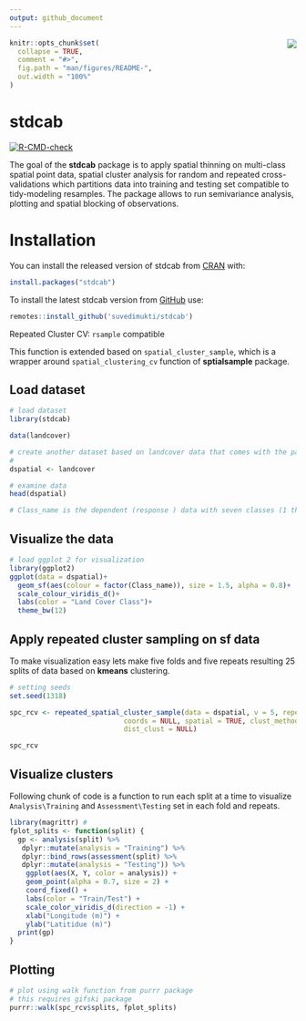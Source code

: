```yaml
---
output: github_document
---
```


<!-- README.md is generated from README.Rmd. Please edit that file -->
<img src="man/figures/logo.gif" align="right" />
```r
knitr::opts_chunk$set(
  collapse = TRUE,
  comment = "#>",
  fig.path = "man/figures/README-",
  out.width = "100%"
)
```

# stdcab

<!-- badges: start -->
[![R-CMD-check](https://github.com/suvedimukti/stdcab/actions/workflows/R-CMD-check.yaml/badge.svg)](https://github.com/suvedimukti/stdcab/actions/workflows/R-CMD-check.yaml)
<!-- badges: end -->

The goal of the **stdcab** package is to apply spatial thinning on multi-class spatial point data, spatial cluster analysis for random and repeated cross-validations which partitions data into training and testing set compatible to tidy-modeling resamples. The package allows to run semivariance analysis, plotting and spatial blocking of observations.

# Installation

You can install the released version of stdcab from [CRAN](https://cran.r-project.org) with:

``` r
install.packages("stdcab")
```

To install the latest stdcab version from [GitHub](https://github.com/) use:

```r
remotes::install_github('suvedimukti/stdcab')
```
 Repeated Cluster CV: `rsample` compatible

 This function is extended based on `spatial_cluster_sample`, which is a wrapper around `spatial_clustering_cv` function of **sptialsample** package.
 
##  Load dataset

```r
# load dataset
library(stdcab)

data(landcover)

# create another dataset based on landcover data that comes with the package
#
dspatial <- landcover

# examine data
head(dspatial)

# Class_name is the dependent (response ) data with seven classes (1 through  7)
```

## Visualize the data 

```r
# load ggplot 2 for visualization
library(ggplot2)
ggplot(data = dspatial)+
  geom_sf(aes(colour = factor(Class_name)), size = 1.5, alpha = 0.8)+
  scale_colour_viridis_d()+
  labs(color = "Land Cover Class")+
  theme_bw(12)
```

## Apply repeated cluster sampling on sf data

To make visualization easy lets make five folds and five repeats resulting 25
splits of data based on **kmeans** clustering. 

```r
# setting seeds
set.seed(1318)

spc_rcv <- repeated_spatial_cluster_sample(data = dspatial, v = 5, repeats = 5,
                            coords = NULL, spatial = TRUE, clust_method = "kmeans", 
                            dist_clust = NULL)

spc_rcv


```

## Visualize clusters 

Following chunk of code is a function to run each split at a time to visualize 
`Analysis\Training` and `Assessment\Testing` set in each fold and repeats.

```r
library(magrittr) # 
fplot_splits <- function(split) {
  gp <- analysis(split) %>%
   dplyr::mutate(analysis = "Training") %>%
   dplyr::bind_rows(assessment(split) %>%
   dplyr::mutate(analysis = "Testing")) %>%
    ggplot(aes(X, Y, color = analysis)) +
    geom_point(alpha = 0.7, size = 2) +
    coord_fixed() +
    labs(color = "Train/Test") +
    scale_color_viridis_d(direction = -1) +
    xlab("Longitude (m)") +
    ylab("Latitidue (m)")
  print(gp)
}
```

## Plotting 
```r
# plot using walk function from purrr package
# this requires gifski package
purrr::walk(spc_rcv$splits, fplot_splits)
```
